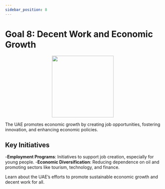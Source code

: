```yaml
---
sidebar_position: 8
---
```


# Goal 8: Decent Work and Economic Growth

<p align="center"><img src="https://www.un.org/sustainabledevelopment/wp-content/uploads/2019/08/E-Goal-08-1024x1024.png" width="200" height="200"/></p>

The UAE promotes economic growth by creating job opportunities, fostering innovation, and enhancing economic policies.

## Key Initiatives

-**Employment Programs**: Initiatives to support job creation, especially for young people.
-**Economic Diversification**: Reducing dependence on oil and promoting sectors like tourism, technology, and finance.

Learn about the UAE’s efforts to promote sustainable economic growth and decent work for all.

